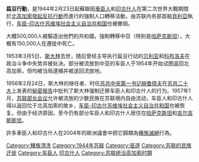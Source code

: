 {{Unreferenced|time=2020-07-02T10:46:46+00:00}}
{{Infobox civilian attack
| title = 扁豆行動
| partof = [[蘇聯的人口轉移|蘇聯的人口轉移]]與[[第二次世界大戰|第二次世界大戰]]
| image =  
| image_size = 
| alt =
| caption =
| map =Operation Lentil (Caucasus).svg
| map_size =300px
| map_alt =
| map_caption =「扁豆行動」將[[北高加索|北高加索]]的[[車臣人|車臣人]]和[[印古什人|印古什人]]遷移至流放地示意圖。
| target = [[車臣人|車臣人]]和[[印古什人|印古什人]]
| location = {{USSR}}[[車臣-印古什蘇維埃社會主義自治共和國|車臣-印古什蘇維埃社會主義自治共和國]]
| date =1944年2月23日至1944年3月30日
| type =[[種族清洗|種族清洗]]、{{le|強制遷徙|Population transfer}}和[[屠殺|屠殺]]
| perps = [[内务人民委员部|内务人民委员部]]
| fatalities = 12.3萬至20萬名車臣人和因古什人
}}
{{Campaignbox 車臣－俄羅斯衝突}}{{苏联的人口转移}}

'''扁豆行動'''，是1944年2月23日起蘇聯因[[車臣人|車臣人]]和[[印古什人|印古什人]]在第二次世界大戰期間於[[1940至1944年車臣叛亂|北高加索發起反抗行動]]而進行的強制人口轉移活動，由苏联内务部首脑[[貝利亞|貝利亞]]執行，[[车臣-印古什苏维埃社会主义自治共和国|车臣-印古什苏维埃社会主义自治共和国]]也被撤销。

大概500,000人被驅逐出他們的共和國，強制轉移中亞（特别是[[哈萨克斯坦|哈萨克斯坦]]），大概有150,000人在遷徙中死亡。

1953年3月5日，[[斯大林|斯大林]]去世，随后曾经主导执行扁豆行动的[[贝利亚|贝利亚]]和[[波格丹·扎哈罗维奇·科布洛夫|科布洛夫]]在政治斗争中失势并被处决。部分被流放到中亚的车臣人于1954年开始试图返回北高加索，但均被当局逮捕并被送回流放地。

1956年2月24日，斯大林的继任者、时任[[苏共中央第一书记|苏共中央第一书记]][[赫鲁晓夫|赫鲁晓夫]]在[[苏共二十大|苏共二十大]]上发表的[[秘密报告|秘密报告]]中批判了斯大林强制迁移车臣人和印古什人的行为。1957年1月，[[苏联部长会议|苏联部长会议]]允许被流放的少数民族在苏联境内自由流动，车臣人和印古什人得以返回位于北高加索的故乡，[[车臣-印古什苏维埃社会主义自治共和国|车臣-印古什苏维埃社会主义自治共和国]]也被恢复。但由于经济原因，至今仍有部分车臣人和印古什人居住在[[哈萨克斯坦|哈萨克斯坦]]和[[吉尔吉斯斯坦|吉尔吉斯斯坦]]。

許多車臣人和印古什人在2004年的歐洲議會中把它歸類為[[種族滅絕|種族滅絕]]行為。

{{群體滅絕主題}}
[[Category:種族清洗|Category:種族清洗]]
[[Category:1944年苏联|Category:1944年苏联]]
[[Category:驱逐|Category:驱逐]]
[[Category:苏联的民族迁徙|Category:苏联的民族迁徙]]
[[Category:车臣人|Category:车臣人]]
[[Category:印古什人|]]
[[Category:苏联统治高加索时期|Category:苏联统治高加索时期]]